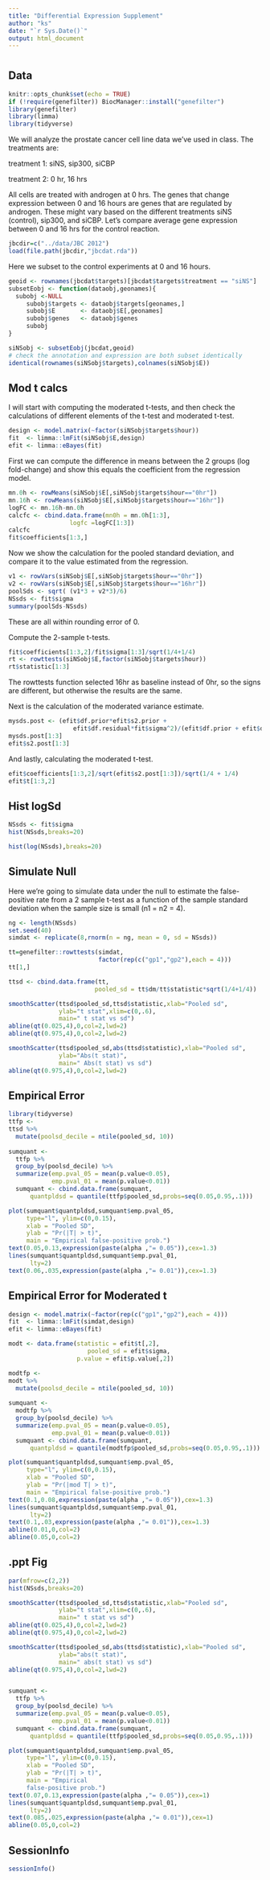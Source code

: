 ```yaml
---
title: "Differential Expression Supplement"
author: "ks"
date: "`r Sys.Date()`"
output: html_document
---
```


# {.tabset}

## Data 

```r
knitr::opts_chunk$set(echo = TRUE)
if (!require(genefilter)) BiocManager::install("genefilter")
library(genefilter)
library(limma)
library(tidyverse)
```


We will analyze the prostate cancer cell line data we've used in class. The treatments are:  

treatment 1: siNS, sip300, siCBP 

treatment 2:  0 hr,  16 hrs
     
All cells are treated with androgen at 0 hrs. The genes that change expression between 0 and 16 hours are genes that are regulated by androgen. These might vary based on the different treatments siNS (control), sip300, and siCBP. Let's compare average gene expression between 0 and 16 hrs for the control reaction.

```r
jbcdir=c("../data/JBC 2012")
load(file.path(jbcdir,"jbcdat.rda"))
```

Here we subset to the control experiments at 0 and 16 hours.

```r
geoid <- rownames(jbcdat$targets)[jbcdat$targets$treatment == "siNS"]
subsetEobj <- function(dataobj,geonames){
  subobj <-NULL
     subobj$targets <- dataobj$targets[geonames,]
     subobj$E       <- dataobj$E[,geonames]
     subobj$genes   <- dataobj$genes
     subobj
}

siNSobj <- subsetEobj(jbcdat,geoid)
# check the annotation and expression are both subset identically
identical(rownames(siNSobj$targets),colnames(siNSobj$E))
```

## Mod t calcs

I will start with computing the moderated t-tests, and then check the calculations of different elements of the t-test and moderated t-test. 
```r
design <- model.matrix(~factor(siNSobj$targets$hour))
fit  <- limma::lmFit(siNSobj$E,design) 
efit <- limma::eBayes(fit)
```

First we can compute the difference in means between the 2 groups (log fold-change) and show this equals the coefficient from the regression model.

```r
mn.0h <- rowMeans(siNSobj$E[,siNSobj$targets$hour=="0hr"])
mn.16h <- rowMeans(siNSobj$E[,siNSobj$targets$hour=="16hr"])
logFC <- mn.16h-mn.0h
calcfc <- cbind.data.frame(mn0h = mn.0h[1:3],
                 logfc =logFC[1:3])
calcfc
fit$coefficients[1:3,]
```

Now we show the calculation for the pooled standard deviation, and compare it to the value estimated from the regression.

```r
v1 <- rowVars(siNSobj$E[,siNSobj$targets$hour=="0hr"])
v2 <- rowVars(siNSobj$E[,siNSobj$targets$hour=="16hr"])
poolSds <- sqrt( (v1*3 + v2*3)/6)
NSsds <- fit$sigma 
summary(poolSds-NSsds)
```

These are all within rounding error of 0. 

Compute the 2-sample t-tests.
```r
fit$coefficients[1:3,2]/fit$sigma[1:3]/sqrt(1/4+1/4)
rt <- rowttests(siNSobj$E,factor(siNSobj$targets$hour))
rt$statistic[1:3]
```

The rowttests function selected 16hr as baseline instead of 0hr, so the signs are different, but otherwise the results are the same.

Next is the calculation of the moderated variance estimate.

```r
mysds.post <- (efit$df.prior*efit$s2.prior + 
                  efit$df.residual*fit$sigma^2)/(efit$df.prior + efit$df.residual)
mysds.post[1:3]
efit$s2.post[1:3]
```

And lastly, calculating the moderated t-test.

```r
efit$coefficients[1:3,2]/sqrt(efit$s2.post[1:3])/sqrt(1/4 + 1/4)
efit$t[1:3,2]
```


## Hist logSd


```r
NSsds <- fit$sigma 
hist(NSsds,breaks=20)
```
  
```r
hist(log(NSsds),breaks=20)
```

## Simulate Null

Here we're going to simulate data under the null to estimate the false-positive rate from a 2 sample t-test as a function of the sample standard deviation when the sample size is small (n1 = n2 = 4).

```r
ng <- length(NSsds)
set.seed(40)
simdat <- replicate(8,rnorm(n = ng, mean = 0, sd = NSsds))
```

```r
tt=genefilter::rowttests(simdat,
                         factor(rep(c("gp1","gp2"),each = 4)))
tt[1,]
```

```r
ttsd <- cbind.data.frame(tt,
                        pooled_sd = tt$dm/tt$statistic*sqrt(1/4+1/4))
```

```r
smoothScatter(ttsd$pooled_sd,ttsd$statistic,xlab="Pooled sd",
              ylab="t stat",xlim=c(0,.6),
              main=" t stat vs sd")
abline(qt(0.025,4),0,col=2,lwd=2)
abline(qt(0.975,4),0,col=2,lwd=2)
```


```r
smoothScatter(ttsd$pooled_sd,abs(ttsd$statistic),xlab="Pooled sd",
              ylab="Abs(t stat)",
              main=" Abs(t stat) vs sd")
abline(qt(0.975,4),0,col=2,lwd=2)
```

## Empirical Error

```r
library(tidyverse)
ttfp <- 
ttsd %>% 
  mutate(poolsd_decile = ntile(pooled_sd, 10))
  
sumquant <- 
  ttfp %>%
  group_by(poolsd_decile) %>%
  summarize(emp.pval_05 = mean(p.value<0.05),
            emp.pval_01 = mean(p.value<0.01))
  sumquant <- cbind.data.frame(sumquant,
      quantpldsd = quantile(ttfp$pooled_sd,probs=seq(0.05,0.95,.1)))
```

```r
plot(sumquant$quantpldsd,sumquant$emp.pval_05,
     type="l", ylim=c(0,0.15),
     xlab = "Pooled SD", 
     ylab = "Pr(|T| > t)",
     main = "Empirical false-positive prob.")
text(0.05,0.13,expression(paste(alpha ,"= 0.05")),cex=1.3)
lines(sumquant$quantpldsd,sumquant$emp.pval_01,
      lty=2)
text(0.06,.035,expression(paste(alpha ,"= 0.01")),cex=1.3)
```

## Empirical Error for Moderated t

```r
design <- model.matrix(~factor(rep(c("gp1","gp2"),each = 4)))
fit  <- limma::lmFit(simdat,design)
efit <- limma::eBayes(fit)

modt <- data.frame(statistic = efit$t[,2],
                      pooled_sd = efit$sigma,
                   p.value = efit$p.value[,2])
```


```r
modtfp <- 
modt %>% 
  mutate(poolsd_decile = ntile(pooled_sd, 10))
  
sumquant <- 
  modtfp %>%
  group_by(poolsd_decile) %>%
  summarize(emp.pval_05 = mean(p.value<0.05),
            emp.pval_01 = mean(p.value<0.01))
  sumquant <- cbind.data.frame(sumquant,
      quantpldsd = quantile(modtfp$pooled_sd,probs=seq(0.05,0.95,.1)))
```

```r
plot(sumquant$quantpldsd,sumquant$emp.pval_05,
     type="l", ylim=c(0,0.15),
     xlab = "Pooled SD", 
     ylab = "Pr(|mod T| > t)",
     main = "Empirical false-positive prob.")
text(0.1,0.08,expression(paste(alpha ,"= 0.05")),cex=1.3)
lines(sumquant$quantpldsd,sumquant$emp.pval_01,
      lty=2)
text(0.1,.03,expression(paste(alpha ,"= 0.01")),cex=1.3)
abline(0.01,0,col=2)
abline(0.05,0,col=2)
```

## .ppt Fig

```r
par(mfrow=c(2,2))
hist(NSsds,breaks=20)

smoothScatter(ttsd$pooled_sd,ttsd$statistic,xlab="Pooled sd",
              ylab="t stat",xlim=c(0,.6),
              main=" t stat vs sd")
abline(qt(0.025,4),0,col=2,lwd=2)
abline(qt(0.975,4),0,col=2,lwd=2)

smoothScatter(ttsd$pooled_sd,abs(ttsd$statistic),xlab="Pooled sd",
              ylab="abs(t stat)",
              main=" abs(t stat) vs sd")
abline(qt(0.975,4),0,col=2,lwd=2)


sumquant <- 
  ttfp %>%
  group_by(poolsd_decile) %>%
  summarize(emp.pval_05 = mean(p.value<0.05),
            emp.pval_01 = mean(p.value<0.01))
  sumquant <- cbind.data.frame(sumquant,
      quantpldsd = quantile(ttfp$pooled_sd,probs=seq(0.05,0.95,.1)))

plot(sumquant$quantpldsd,sumquant$emp.pval_05,
     type="l", ylim=c(0,0.15),
     xlab = "Pooled SD", 
     ylab = "Pr(|T| > t)",
     main = "Empirical 
     false-positive prob.")
text(0.07,0.13,expression(paste(alpha ,"= 0.05")),cex=1)
lines(sumquant$quantpldsd,sumquant$emp.pval_01,
      lty=2)
text(0.085,.025,expression(paste(alpha ,"= 0.01")),cex=1)
abline(0.05,0,col=2)
```

## SessionInfo

```r
sessionInfo()
```
